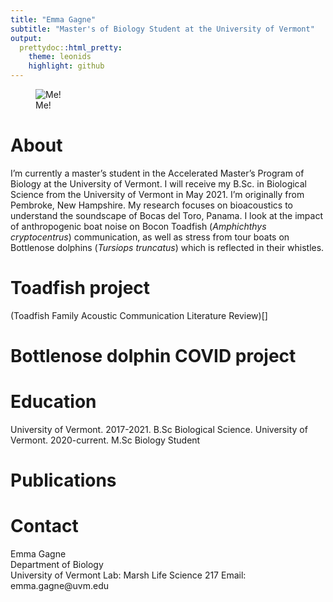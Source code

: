 ```yaml
---
title: "Emma Gagne"
subtitle: "Master's of Biology Student at the University of Vermont"
output: 
  prettydoc::html_pretty:
    theme: leonids
    highlight: github
---
```

![Me!](headshot.jpg)

# About

I'm currently a master's student in the Accelerated Master's Program of Biology at the University of Vermont. I will receive my B.Sc. in Biological Science from the University of Vermont in May 2021. I'm originally from Pembroke, New Hampshire. My research focuses on bioacoustics to understand the soundscape of Bocas del Toro, Panama. I look at the impact of anthropogenic boat noise on Bocon Toadfish (*Amphichthys cryptocentrus*) communication, as well as stress from tour boats on Bottlenose dolphins (*Tursiops truncatus*) which is reflected in their whistles.

# Toadfish project

(Toadfish Family Acoustic Communication Literature Review)[]

# Bottlenose dolphin COVID project


# Education

University of Vermont. 2017-2021. B.Sc Biological Science.
University of Vermont. 2020-current. M.Sc Biology Student

# Publications

# Contact
Emma Gagne  
Department of Biology  
University of Vermont
Lab: Marsh Life Science 217
Email: emma.gagne@uvm.edu